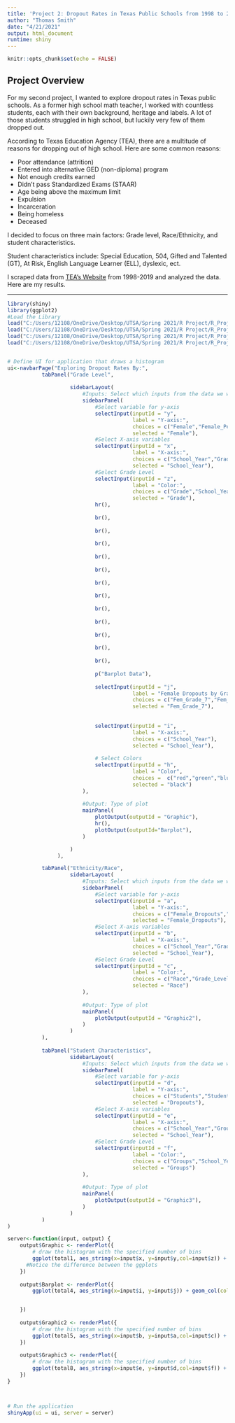 ```yaml
---
title: 'Project 2: Dropout Rates in Texas Public Schools from 1998 to 2019'
author: "Thomas Smith"
date: "4/21/2021"
output: html_document
runtime: shiny
---
```


```r
knitr::opts_chunk$set(echo = FALSE)
```

## Project Overview

For my second project, I wanted to explore dropout rates in Texas public schools. As a former high school math teacher, I worked with countless students, each with their own background, heritage and labels. A lot of those students struggled in high school, but luckily very few of them dropped out. 

According to Texas Education Agency (TEA), there are a multitude of reasons for dropping out of high school. Here are some common reasons:

- Poor attendance (attrition)
- Entered into alternative GED (non-diploma) program
- Not enough credits earned
- Didn't pass Standardized Exams (STAAR)
- Age being above the maximum limit
- Expulsion
- Incarceration
- Being homeless
- Deceased 

I decided to focus on three main factors: Grade level, Race/Ethnicity, and student characteristics.

Student characteristics include: Special Education, 504, Gifted and Talented (GT), At Risk, English Language Learner (ELL), dyslexic, ect.

I scraped data from [TEA's Website](https://tea.texas.gov/) from 1998-2019 and analyzed the data. Here are my results. 

***

```r
library(shiny)
library(ggplot2)
#Load the Library
load("C:/Users/12108/OneDrive/Desktop/UTSA/Spring 2021/R Project/R_Projects/Project 2/total1.RData")
load("C:/Users/12108/OneDrive/Desktop/UTSA/Spring 2021/R Project/R_Projects/Project 2/total4.RData")
load("C:/Users/12108/OneDrive/Desktop/UTSA/Spring 2021/R Project/R_Projects/Project 2/total5.RData")
load("C:/Users/12108/OneDrive/Desktop/UTSA/Spring 2021/R Project/R_Projects/Project 2/total8.RData")


# Define UI for application that draws a histogram
ui<-navbarPage("Exploring Dropout Rates By:",
           tabPanel("Grade Level",
                    
                    sidebarLayout(
                        #Inputs: Select which inputs from the data we want to display
                        sidebarPanel(
                            #Select variable for y-axis
                            selectInput(inputId = "y", 
                                        label = "Y-axis:",
                                        choices = c("Female","Female_Percentage","Male","Male_Percentage","State","State_Percentage"), 
                                        selected = "Female"),
                            #Select X-axis variables
                            selectInput(inputId = "x", 
                                        label = "X-axis:",
                                        choices = c("School_Year","Grade"), 
                                        selected = "School_Year"),
                            #Select Grade Level
                            selectInput(inputId = "z", 
                                        label = "Color:",
                                        choices = c("Grade","School_Year"),
                                        selected = "Grade"),
                            hr(),
                            
                            br(),
                            
                            br(),
                            
                            br(),
                            
                            br(),
                            
                            br(),
                            
                            br(),
                            
                            br(),
                            
                            br(),
                            
                            br(),
                            
                            br(),
                            
                            br(),
                            
                            br(),
                            
                            p("Barplot Data"),
                            
                            selectInput(inputId = "j", 
                                        label = "Female Dropouts by Grade Level",
                                        choices = c("Fem_Grade_7","Fem_Grade_8","Fem_Grade_9","Fem_Grade_10","Fem_Grade_11","Fem_Grade_12"),
                                        selected = "Fem_Grade_7"),
                        
                            
                            selectInput(inputId = "i", 
                                        label = "X-axis:",
                                        choices = c("School_Year"), 
                                        selected = "School_Year"),
                            
                            # Select Colors
                            selectInput(inputId = "h", 
                                        label = "Color",
                                        choices =  c("red","green","blue","yellow","black"), 
                                        selected = "black")
                        ),
                        
                        #Output: Type of plot
                        mainPanel(
                            plotOutput(outputId = "Graphic"),
                            hr(),
                            plotOutput(outputId="Barplot"),
                        )

                    )
                ),

           tabPanel("Ethnicity/Race",
                    sidebarLayout(
                        #Inputs: Select which inputs from the data we want to display
                        sidebarPanel(
                            #Select variable for y-axis
                            selectInput(inputId = "a", 
                                        label = "Y-axis:",
                                        choices = c("Female_Dropouts","Female_Dropouts_Percentage","Male_Dropouts","Male_Dropouts_Percentage","Annual_Female_Dropout_Rate","Annual_Male_Dropout_Rate"), 
                                        selected = "Female_Dropouts"),
                            #Select X-axis variables
                            selectInput(inputId = "b", 
                                        label = "X-axis:",
                                        choices = c("School_Year","Grade_Level"), 
                                        selected = "School_Year"),
                            #Select Grade Level
                            selectInput(inputId = "c", 
                                        label = "Color:",
                                        choices = c("Race","Grade_Level"),
                                        selected = "Race")
                        ),
                        
                        #Output: Type of plot
                        mainPanel(
                            plotOutput(outputId = "Graphic2"),
                        )
                    )
           ),
           
           tabPanel("Student Characteristics",
                    sidebarLayout(
                        #Inputs: Select which inputs from the data we want to display
                        sidebarPanel(
                            #Select variable for y-axis
                            selectInput(inputId = "d", 
                                        label = "Y-axis:",
                                        choices = c("Students","Students_Percentage","Dropouts","Dropouts_Percentage","Annual_Dropout_Rate","Male_Dropouts_Percentage"), 
                                        selected = "Dropouts"),
                            #Select X-axis variables
                            selectInput(inputId = "e", 
                                        label = "X-axis:",
                                        choices = c("School_Year","Groups"), 
                                        selected = "School_Year"),
                            #Select Grade Level
                            selectInput(inputId = "f", 
                                        label = "Color:",
                                        choices = c("Groups","School_Year"),
                                        selected = "Groups")
                        ),
                        
                        #Output: Type of plot
                        mainPanel(
                            plotOutput(outputId = "Graphic3"),
                        )
                    )
           )
)

server<-function(input, output) {
    output$Graphic <- renderPlot({
        # draw the histogram with the specified number of bins
        ggplot(total1, aes_string(x=input$x, y=input$y,col=input$z)) + geom_jitter()
      #Notice the difference between the ggplots
    })
    
    output$Barplot <- renderPlot({
        ggplot(total4, aes_string(x=input$i, y=input$j)) + geom_col(color=input$h)


    })
    
    output$Graphic2 <- renderPlot({
        # draw the histogram with the specified number of bins
        ggplot(total5, aes_string(x=input$b, y=input$a,col=input$c)) + geom_jitter() #Notice the difference between the ggplots
    })
    
    output$Graphic3 <- renderPlot({
        # draw the histogram with the specified number of bins
        ggplot(total8, aes_string(x=input$e, y=input$d,col=input$f)) + geom_jitter() #Notice the difference between the ggplots
    })
}



# Run the application 
shinyApp(ui = ui, server = server)

```